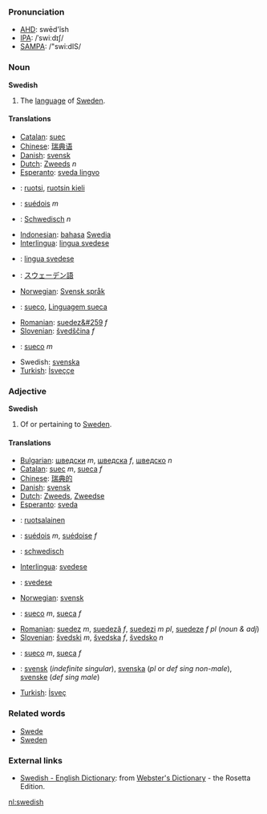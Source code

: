 ===Pronunciation===
*[[w:AHD|AHD]]: swēd'ĭsh
*[[w:IPA|IPA]]: /ˈswiːdɪʃ/
*[[w:SAMPA|SAMPA]]: /"swi:dIS/

===Noun===

'''Swedish'''

# The [[language]] of [[w:Sweden|Sweden]].

====Translations====
*[[Catalan]]: [[suec]]
*[[Chinese]]: [[瑞典语]]
*[[Danish]]: [[svensk]]
*[[Dutch]]: [[Zweeds]] ''n''
*[[Esperanto]]: [[sveda lingvo]]
*{{fi}}: [[ruotsi]], [[ruotsin kieli]]
*{{fr}}: [[suédois]] ''m''
*{{de}}: [[Schwedisch]] ''n''
*[[Indonesian]]: [[bahasa]] [[Swedia]]
*[[Interlingua]]: [[lingua svedese]]
*{{it}}: [[lingua svedese]]
*{{ja}}: [[スウェーデン語]]
*[[Norwegian]]: [[Svensk språk]]
*{{pt}}: [[sueco]], [[Linguagem sueca]]
*[[Romanian]]: [[suedez&#259]] ''f''
*[[Slovenian]]: [[švedščina]] ''f''
*{{es}}: [[sueco]] ''m''
*Swedish: [[svenska]]
*[[Turkish]]: [[İsveççe]]

===Adjective===

'''Swedish'''

# Of or pertaining to [[Sweden]].

====Translations====
*[[Bulgarian]]: [[шведски]] ''m'', [[шведска]] ''f'', [[шведско]] ''n''
*[[Catalan]]: [[suec]] ''m'', [[sueca]] ''f''
*[[Chinese]]: [[瑞典的]]
*[[Danish]]: [[svensk]]
*[[Dutch]]: [[Zweeds]], [[Zweedse]]
*[[Esperanto]]: [[sveda]]
*{{fi}}: [[ruotsalainen]]
*{{fr}}: [[suédois]] ''m'', [[suédoise]] ''f''
*{{de}}: [[schwedisch]]
*[[Interlingua]]: [[svedese]]
*{{it}}: [[svedese]]
*[[Norwegian]]: [[svensk]]
*{{pt}}: [[sueco]] ''m'', [[sueca]] ''f''
*[[Romanian]]: [[suedez]] ''m'', [[suedeză]] ''f'', [[suedezi]] ''m pl'', [[suedeze]] ''f pl'' (''noun & adj'')
*[[Slovenian]]: [[švedski]] ''m'', [[švedska]] ''f'', [[švedsko]] ''n''
*{{es}}: [[sueco]] ''m'', [[sueca]] ''f''
*{{sv}}: [[svensk]] (''indefinite singular''), [[svenska]] (''pl'' or ''def sing non-male''), [[svenske]] (''def sing male'')
*[[Turkish]]: [[İsveç]]

=== Related words ===
*[[Swede]]
*[[Sweden]]

=== External links ===
*[http://www.websters-online-dictionary.org/definition/Swedish-english/ Swedish - English Dictionary]: from [http://www.websters-online-dictionary.org/ Webster's Dictionary] - the Rosetta Edition.

[[nl:swedish]]
